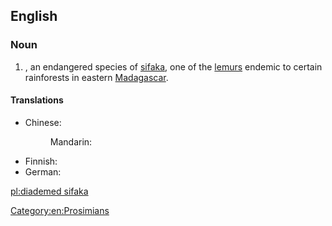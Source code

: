 ==English==
{{rfi}}
{{wikipedia}}
{{wikispecies|Propithecus diadema}}
===Noun===
{{en-noun|head=[[diademed]] [[sifaka]]}}

# {{taxlink|Propithecus diadema|species}}, an endangered species of [[sifaka]], one of the [[lemur]]s endemic to certain rainforests in eastern [[Madagascar]].

====Translations====
{{trans-top|''Propithecus diadema''}}
* Chinese: 
*: Mandarin: {{t|cmn|冕狐猴|tr=miǎnhúhóu|sc=Hani}}
{{trans-mid}}
* Finnish: {{t|fi|diadeemisifaka}}
* German: {{t|de|Diademsifaka|m}}
{{trans-bottom}}

[[Category:en:Prosimians]]

[[pl:diademed sifaka]]